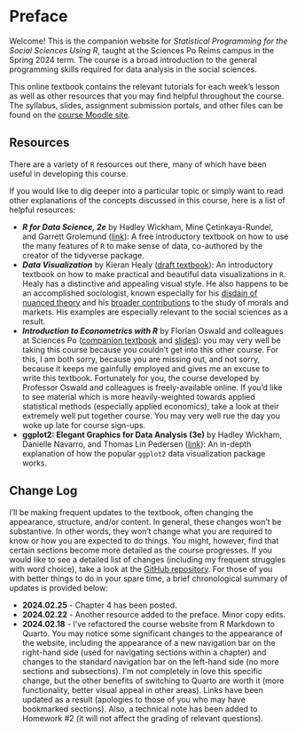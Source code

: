 # Preface {.unnumbered}

Welcome! This is the companion website for *Statistical Programming for the Social Sciences Using R*, taught at the Sciences Po Reims campus in the Spring 2024 term. The course is a broad introduction to the general programming skills required for data analysis in the social sciences.

This online textbook contains the relevant tutorials for each week's lesson as well as other resources that you may find helpful throughout the course. The syllabus, slides, assignment submission portals, and other files can be found on the [course Moodle site](https://moodle.sciences-po.fr/course/view.php?id=40782).

## Resources {.unnumbered}

There are a variety of `R` resources out there, many of which have been useful in developing this course.

If you would like to dig deeper into a particular topic or simply want to read other explanations of the concepts discussed in this course, here is a list of helpful resources:

-   ***R for Data Science, 2e*** by Hadley Wickham, Mine Çetinkaya-Rundel, and Garrett Grolemund ([link](https://r4ds.hadley.nz/)): A free introductory textbook on how to use the many features of `R` to make sense of data, co-authored by the creator of the tidyverse package.
-   ***Data Visualization*** by Kieran Healy ([draft textbook](https://socviz.co/)): An introductory textbook on how to make practical and beautiful data visualizations in `R`. Healy has a distinctive and appealing visual style. He also happens to be an accomplished sociologist, known especially for his [disdain of nuanced theory](https://kieranhealy.org/files/papers/fuck-nuance.pdf) and his [broader contributions](https://kieranhealy.org/publications/) to the study of morals and markets. His examples are especially relevant to the social sciences as a result.
-   ***Introduction to Econometrics with R*** by Florian Oswald and colleagues at Sciences Po ([companion textbook](https://scpoecon.github.io/ScPoEconometrics/index.html) and [slides](https://github.com/ScPoEcon/ScPoEconometrics-Slides)): you may very well be taking this course because you couldn't get into this other course. For this, I am both sorry, because you are missing out, and not sorry, because it keeps me gainfully employed and gives me an excuse to write this textbook. Fortunately for you, the course developed by Professor Oswald and colleagues is freely-available online. If you'd like to see material which is more heavily-weighted towards applied statistical methods (especially applied economics), take a look at their extremely well put together course. You may very well rue the day you woke up late for course sign-ups.
-   **ggplot2: Elegant Graphics for Data Analysis (3e)** by Hadley Wickham, Danielle Navarro, and Thomas Lin Pedersen ([link](https://ggplot2-book.org/)): An in-depth explanation of how the popular `ggplot2` data visualization package works.

## Change Log {.unnumbered}

I'll be making frequent updates to the textbook, often changing the appearance, structure, and/or content. In general, these changes won't be substantive. In other words, they won't change what you are required to know or how you are expected to do things. You might, however, find that certain sections become more detailed as the course progresses. If you would like to see a detailed list of changes (including my frequent struggles with word choice), take a look at the [GitHub repository](https://github.com/wstubenbord/ScPoSPSSUR). For those of you with better things to do in your spare time, a brief chronological summary of updates is provided below:

-   **2024.02.25** - Chapter 4 has been posted.
-   **2024.02.22** - Another resource added to the preface. Minor copy edits.
-   **2024.02.18** - I've refactored the course website from R Markdown to Quarto. You may notice some significant changes to the appearance of the website, including the appearance of a new navigation bar on the right-hand side (used for navigating sections within a chapter) and changes to the standard navigation bar on the left-hand side (no more sections and subsections). I'm not completely in love this specific change, but the other benefits of switching to Quarto are worth it (more functionality, better visual appeal in other areas). Links have been updated as a result (apologies to those of you who may have bookmarked sections). Also, a technical note has been added to Homework #2 (it will not affect the grading of relevant questions).
